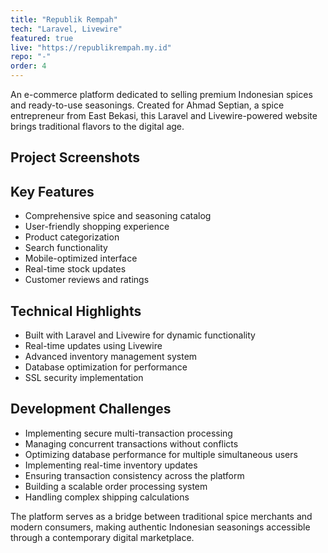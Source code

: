 ```yaml
---
title: "Republik Rempah"
tech: "Laravel, Livewire"
featured: true
live: "https://republikrempah.my.id"
repo: "-"
order: 4
---
```


An e-commerce platform dedicated to selling premium Indonesian spices and ready-to-use seasonings. Created for Ahmad Septian, a spice entrepreneur from East Bekasi, this Laravel and Livewire-powered website brings traditional flavors to the digital age.

## Project Screenshots

<ImageGallery client:load projectId="republik-rempah"/>

## Key Features

- Comprehensive spice and seasoning catalog
- User-friendly shopping experience
- Product categorization
- Search functionality
- Mobile-optimized interface
- Real-time stock updates
- Customer reviews and ratings

## Technical Highlights

- Built with Laravel and Livewire for dynamic functionality
- Real-time updates using Livewire
- Advanced inventory management system
- Database optimization for performance
- SSL security implementation

## Development Challenges

- Implementing secure multi-transaction processing
- Managing concurrent transactions without conflicts
- Optimizing database performance for multiple simultaneous users
- Implementing real-time inventory updates
- Ensuring transaction consistency across the platform
- Building a scalable order processing system
- Handling complex shipping calculations

The platform serves as a bridge between traditional spice merchants and modern consumers, making authentic Indonesian seasonings accessible through a contemporary digital marketplace.